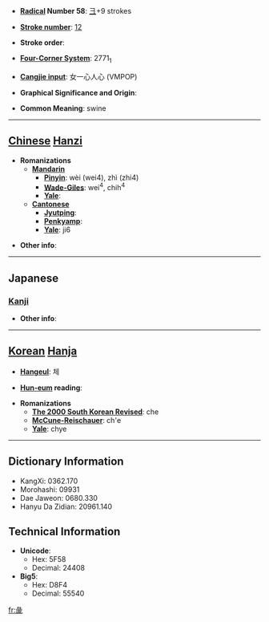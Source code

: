 * '''[[Wiktionary:Chinese radical index| Radical]] Number 58''': [[Wiktionary:Chinese radical index 彐|彐]]+9 strokes

* '''[[Wiktionary:Chinese total strokes index|Stroke number]]''': [[Wiktionary:Chinese total strokes index 12|12]]

* '''Stroke order''': 

* '''[[Wiktionary:Chinese four corner index|Four-Corner System]]''': 2771<sub>1</sub>

* '''[[Wiktionary:Chinese Cangjie index|Cangjie input]]''': 女一心人心 (VMPOP)

* '''Graphical Significance and Origin''': 

* '''Common Meaning''': swine

----

== [[Chinese]] [[Hanzi]] ==

* '''Romanizations'''
** '''[[Mandarin]]'''
*** '''[[Pinyin]]''': wèi (wei4), zhì (zhi4)
*** '''[[Wade-Giles]]''': wei<sup>4</sup>, chih<sup>4</sup>
*** '''[[Yale]]''': 
** '''[[Cantonese]]'''
*** '''[[Jyutping]]''':
*** '''[[Penkyamp]]''': 
*** '''[[Yale]]''': ji6

* '''Other info''': 

----

==Japanese==
===[[Kanji]]===
{{kanji|on readings=[[てい]] (tei), [[でい]] (dei), [[えい]] (ei), [[え]] (e)
|kun readings=[[ぶた]] (buta)
}}

* '''Other info''':  

----

== [[Korean]] [[Hanja]] ==

* '''[[Hangeul]]''': 체

* '''[[Hun-eum]] reading''': 

* '''Romanizations'''
** '''[[The 2000 South Korean Revised Romanization|The 2000 South Korean Revised]]''': che
** '''[[McCune-Reischauer]]''': ch'e
** '''[[Yale]]''': chye

----

== Dictionary Information ==

* KangXi: 0362.170
* Morohashi: 09931
* Dae Jaweon: 0680.330
* Hanyu Da Zidian: 20961.140

== Technical Information ==

* '''Unicode''':
** Hex: 5F58
** Decimal: 24408
* '''Big5''':
** Hex: D8F4
** Decimal: 55540

[[fr:彘]]